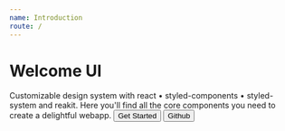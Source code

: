 ```yaml
---
name: Introduction
route: /
---
```



# Welcome UI

<Box>
  <Box color="primary.500" fontsize={{ xs: 230, md: 500 }} mt={-50} mb={{ xs: -80, md: -150 }}>
    <Illustration />
  </Box>
  <Text variant="h3" color="dark.200">
    Customizable design system with react • styled-components • styled-system and reakit.
  </Text>
  <Text variant="body1">
    Here you'll find all the core components you need to create a delightful webapp.
  </Text>
  <Box display="flex" mt={{ xs: 30, md: 50 }}>
    <Button size="lg" as={Link} to="/getting-started">
      <Icon name="hard_hat" size="lg" />
      <span>Get Started</span>
    </Button>
    <Button
      as="a"
      size="lg"
      variant="secondary"
      ml="md"
      href="https://github.com/WTTJ/welcome-ui"
      target="_blank"
    >
      <Icon name="github" size="lg" />
      <span>Github</span>
    </Button>
  </Box>
</Box>

